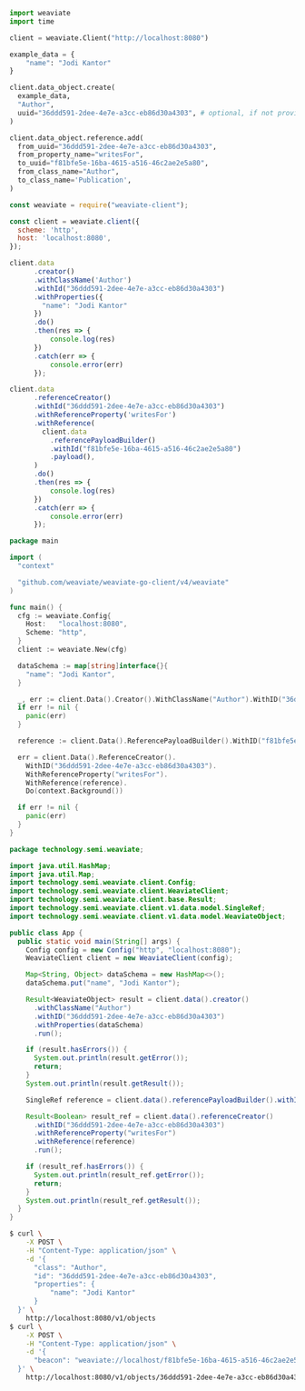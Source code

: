 
<Tabs groupId="languages">
<TabItem value="py" label="Python">

```python
import weaviate
import time

client = weaviate.Client("http://localhost:8080")

example_data = {
    "name": "Jodi Kantor"
}

client.data_object.create(
  example_data,
  "Author",
  uuid="36ddd591-2dee-4e7e-a3cc-eb86d30a4303", # optional, if not provided ons is going to be generated
)

client.data_object.reference.add(
  from_uuid="36ddd591-2dee-4e7e-a3cc-eb86d30a4303",
  from_property_name="writesFor",
  to_uuid="f81bfe5e-16ba-4615-a516-46c2ae2e5a80",
  from_class_name="Author",
  to_class_name='Publication',
)
```

</TabItem>
<TabItem value="js" label="JavaScript">

```js
const weaviate = require("weaviate-client");

const client = weaviate.client({
  scheme: 'http',
  host: 'localhost:8080',
});

client.data
      .creator()
      .withClassName('Author')
      .withId("36ddd591-2dee-4e7e-a3cc-eb86d30a4303")
      .withProperties({
        "name": "Jodi Kantor"
      })
      .do()
      .then(res => {
          console.log(res)
      })
      .catch(err => {
          console.error(err)
      });

client.data
      .referenceCreator()
      .withId("36ddd591-2dee-4e7e-a3cc-eb86d30a4303")
      .withReferenceProperty('writesFor')
      .withReference(
        client.data
          .referencePayloadBuilder()
          .withId("f81bfe5e-16ba-4615-a516-46c2ae2e5a80")
          .payload(),
      )
      .do()
      .then(res => {
          console.log(res)
      })
      .catch(err => {
          console.error(err)
      });
```

</TabItem>
<TabItem value="go" label="Go">

```go
package main

import (
  "context"

  "github.com/weaviate/weaviate-go-client/v4/weaviate"
)

func main() {
  cfg := weaviate.Config{
    Host:   "localhost:8080",
    Scheme: "http",
  }
  client := weaviate.New(cfg)

  dataSchema := map[string]interface{}{
    "name": "Jodi Kantor",
  }

  _, err := client.Data().Creator().WithClassName("Author").WithID("36ddd591-2dee-4e7e-a3cc-eb86d30a4303").WithProperties(dataSchema).Do(context.Background())
  if err != nil {
    panic(err)
  }

  reference := client.Data().ReferencePayloadBuilder().WithID("f81bfe5e-16ba-4615-a516-46c2ae2e5a80").Payload()

  err = client.Data().ReferenceCreator().
    WithID("36ddd591-2dee-4e7e-a3cc-eb86d30a4303").
    WithReferenceProperty("writesFor").
    WithReference(reference).
    Do(context.Background())

  if err != nil {
    panic(err)
  }
}
```

</TabItem>
<TabItem value="java" label="Java">

```java
package technology.semi.weaviate;

import java.util.HashMap;
import java.util.Map;
import technology.semi.weaviate.client.Config;
import technology.semi.weaviate.client.WeaviateClient;
import technology.semi.weaviate.client.base.Result;
import technology.semi.weaviate.client.v1.data.model.SingleRef;
import technology.semi.weaviate.client.v1.data.model.WeaviateObject;

public class App {
  public static void main(String[] args) {
    Config config = new Config("http", "localhost:8080");
    WeaviateClient client = new WeaviateClient(config);

    Map<String, Object> dataSchema = new HashMap<>();
    dataSchema.put("name", "Jodi Kantor");

    Result<WeaviateObject> result = client.data().creator()
      .withClassName("Author")
      .withID("36ddd591-2dee-4e7e-a3cc-eb86d30a4303")
      .withProperties(dataSchema)
      .run();

    if (result.hasErrors()) {
      System.out.println(result.getError());
      return;
    }
    System.out.println(result.getResult());

    SingleRef reference = client.data().referencePayloadBuilder().withID("f81bfe5e-16ba-4615-a516-46c2ae2e5a80").payload();

    Result<Boolean> result_ref = client.data().referenceCreator()
      .withID("36ddd591-2dee-4e7e-a3cc-eb86d30a4303")
      .withReferenceProperty("writesFor")
      .withReference(reference)
      .run();

    if (result_ref.hasErrors()) {
      System.out.println(result_ref.getError());
      return;
    }
    System.out.println(result_ref.getResult());
  }
}
```

</TabItem>
<TabItem value="curl" label="Curl">

```bash
$ curl \
    -X POST \
    -H "Content-Type: application/json" \
    -d '{
      "class": "Author",
      "id": "36ddd591-2dee-4e7e-a3cc-eb86d30a4303",
      "properties": {
          "name": "Jodi Kantor"
      }
  }' \
    http://localhost:8080/v1/objects
$ curl \
    -X POST \
    -H "Content-Type: application/json" \
    -d '{
      "beacon": "weaviate://localhost/f81bfe5e-16ba-4615-a516-46c2ae2e5a80"
  }' \
    http://localhost:8080/v1/objects/36ddd591-2dee-4e7e-a3cc-eb86d30a4303/references/writesFor
```

</TabItem>
</Tabs>